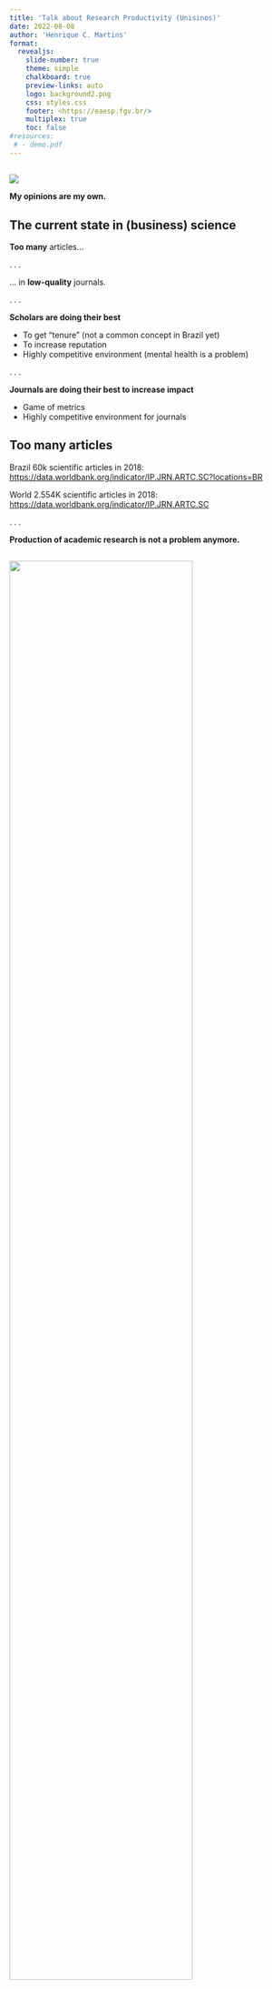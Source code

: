 ```yaml
---
title: 'Talk about Research Productivity (Unisinos)'
date: 2022-08-08
author: 'Henrique C. Martins'
format:
  revealjs: 
    slide-number: true
    theme: simple
    chalkboard: true
    preview-links: auto
    logo: background2.png
    css: styles.css
    footer: <https://eaesp.fgv.br/>
    multiplex: true
    toc: false
#resources:
 # - demo.pdf
---
```





##




![](caution.jpg)



**My opinions are my own.**











##  The current state in (business) science {.smaller}

**Too many** articles...

. . .

... in **low-quality** journals.

. . .

**Scholars are  doing their best**

  - To get "tenure" (not a common concept in Brazil yet)
  - To increase reputation
  - Highly competitive environment (mental health is a problem)
  
  
. . .

**Journals are doing their best to increase impact**

  - Game of metrics
  - Highly competitive environment for journals


  
  

## Too many articles {.smaller}


Brazil 60k scientific articles in 2018: [https://data.worldbank.org/indicator/IP.JRN.ARTC.SC?locations=BR](https://data.worldbank.org/indicator/IP.JRN.ARTC.SC?locations=BR)


World 2.554K scientific articles in 2018: [https://data.worldbank.org/indicator/IP.JRN.ARTC.SC](https://data.worldbank.org/indicator/IP.JRN.ARTC.SC)


. . .

**Production of academic research is not a problem anymore.**












## {.smaller}

<img src="citation.png" width="80%" align="center" />


**Production of academic research is not a problem anymore.** [Source](https://www.scimagojr.com/countryrank.php?area=1400&year=2020).










## {.smaller}

<img src="manyarticles.png" width="90%" align="center" />


**Production of academic research is not a problem anymore.** [Source](https://www.universityworldnews.com/post.php?story=20180905095203579).










## Recent problems in academic research {.smaller}

**P-Hacking**

<img src="slides4-phacking.png" width="90%" align="center" />



Article  [here](https://doi.org/10.1111/jofi.12530).







## Recent problems in academic research {.smaller}

**Publication bias**

<img src="slides4-Harvey-2017.png" width="60%" align="right" />



Article [here](https://doi.org/10.1111/jofi.12530).







 
## Recent problems in academic research {.smaller}

**Replication crisis**

<img src="slides4-aguinis.png" width="80%" align="middle" />




Article  [here](https://link.springer.com/article/10.1057/s41267-017-0081-0).





## Recent problems in academic research {.smaller}


<img src="replication1.png" width="80%" align="middle" />


[Source](https://onlinelibrary.wiley.com/doi/10.1111/jofi.13064).




## Recent problems in academic research {.smaller}


<img src="replication2.png" width="80%" align="middle" />


[Source](https://onlinelibrary.wiley.com/doi/10.1111/jofi.13064).











## Predatory journals {.smaller}


<img src="predatory.png" width="100%" align="center" />

. . .

<img src="predatory2.png" width="100%" align="center" />

[Source](https://www.nature.com/articles/d41586-019-03759-y).












## Open Science (OS) {.smaller}


" _Open science encompasses unhindered access to scientific articles, **access to data from public research**, and **collaborative research** enabled by ICT tools and incentives._ 

_Broadening access to scientific publications and data is at the heart of open science, so that research outputs are in **the hands of as many as possible**, and potential benefits are **spread as widely as possible**_" ([OCDE](https://www.oecd.org/science/inno/open-science.htm)).

$$\\[0.4cm]$$
. . . 

**É um movimento internacional, já presente em vários campos de pesquisa, com o objetivo de tornar a pesquisa acadêmica mais transparente, acessível e relevante.**


$$\\[0.4cm]$$
. . . 

Exemplo relativamente recente: **Dados de COVID** ([link](https://www.oecd.org/coronavirus/policy-responses/why-open-science-is-critical-to-combatting-covid-19-cd6ab2f9/)).






























## Open Science (OS) {.smaller}

- Dados abertos (Open Data)

- Código e Materiais abertos (Open Materials)

- Revisão pelos pares aberta (Open peer review)

- Artigos-tutoriais

- Reuso de Dados 

- Artigos depositados como preprints podem ser submetidos


Exemplo de política pode ser encontrada (RAC) [aqui](https://rac.anpad.org.br/index.php/rac/openscience).











## Revisão pelos pares aberta {.smaller}


- **Após o artigo ser aceito**, revisores são convidados a permitir que sua identificação apareça na versão final do artigo.

. . .

- Em paralelo, **revisores e autores são convidados** a permitir a publicidade do conteúdo dos seus reports e suas cartas de resposta.

    - Veja um exemplo [aqui](https://rac.anpad.org.br/index.php/rac/issue/view/148)

. . .

- **A revista não altera o conteúdo** dos pareceres em nenhuma situação (erros de digitação, por exemplo, são incluídos)
  























## Tips For Students Ethics  {.smaller}

- **If you are playing the quantity game, you are playing it wrong**.
    - Focus on quality, your whole 30-year career is a 10-20 ABS3 papers, not a 200+ papers.

. . .

- Understand the concept of a **Job Market Paper (quality paper)**
    - Doesn't need to be published by the end of your PhD, but senior enough to nice presentations 
    - It is also nice for master's students to have a strong paper in order to get into a PhD program.

## Tips For Students Ethics  {.smaller}

- Do not send articles to  **predatory journals**
    - Those that are in the market can smell it.
    - If the project is not good, abandon it (instead of publishing in such journals)


. . .

- **Do not cheat**
    - The industry is getting better at finding wrongdoings.
    - At the end of the day, people talk about reputation.















## THANK YOU!

::: columns
::: {.column width="30%"}
![](fgv.png){fig-align="right"}
:::

::: {.column width="70%"}
**Henrique Castro Martins**

-   [henrique.martins\@fgv.br](henrique.martins@fgv.br)
-   <https://eaesp.fgv.br/en/people/henrique-castro-martins>
-   [henriquemartins.net](https://henriquemartins.net/)
-   <https://www.linkedin.com/in/henriquecastror/>
:::
:::


